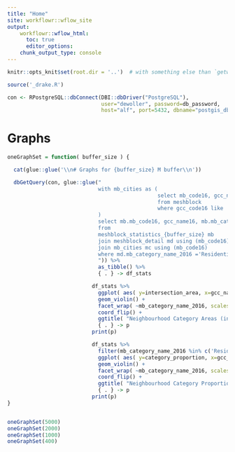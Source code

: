 ```yaml
---
title: "Home"
site: workflowr::wflow_site
output:
    workflowr::wflow_html:
      toc: true
      editor_options:
    chunk_output_type: console
---
```


```r
knitr::opts_knit$set(root.dir = '..')  # with something else than `getwd()`
```

```r

source('_drake.R')

con <- RPostgreSQL::dbConnect(DBI::dbDriver("PostgreSQL"),
                              user="dewoller", password=db_password,
                              host="alf", port=5432, dbname="postgis_db")

```

#  Graphs

```r

oneGraphSet = function( buffer_size ) {

  cat(glue::glue('\\n# Graphs for {buffer_size} M buffer\\n'))

  dbGetQuery(con, glue::glue("
                             with mb_cities as (
                                                select mb_code16, gcc_name16
                                                from meshblock
                                                where gcc_code16 like '_G%' or gcc_code16 = '8ACTE'
                             )
                             select mb.mb_code16, gcc_name16, mb.mb_category_name_2016, population_covered, intersection_area, category_proportion
                             from
                             meshblock_statistics_{buffer_size} mb
                             join meshblock_detail md using (mb_code16)
                             join mb_cities mc using (mb_code16)
                             where md.mb_category_name_2016 ='Residential'
                             ")) %>%
                             as_tibble() %>%
                             { . } -> df_stats

                           df_stats %>%
                             ggplot( aes( y=intersection_area, x=gcc_name16, fill=gcc_name16 )) +
                             geom_violin() +
                             facet_wrap( ~mb_category_name_2016, scales='free', ncol=1) +
                             coord_flip() +
                             ggtitle( "Neighbourhood Category Areas (in m^2) around all Residential Meshblocks"   ) %>%
                             { . } -> p
                           print(p)

                           df_stats %>%
                             filter(mb_category_name_2016 %in% c('Residential','Commercial','Parkland')) %>%
                             ggplot( aes( y=category_proportion, x=gcc_name16, fill=gcc_name16 )) +
                             geom_violin() +
                             facet_wrap( ~mb_category_name_2016, scales='free', ncol=1) +
                             coord_flip() +
                             ggtitle( "Neighbourhood Category Proportion for Residential, Commerical and Parklands around all Residential Meshblocks"   ) %>%
                             { . } -> p
                           print(p)
}


oneGraphSet(5000)
oneGraphSet(2000)
oneGraphSet(1000)
oneGraphSet(400)

```



